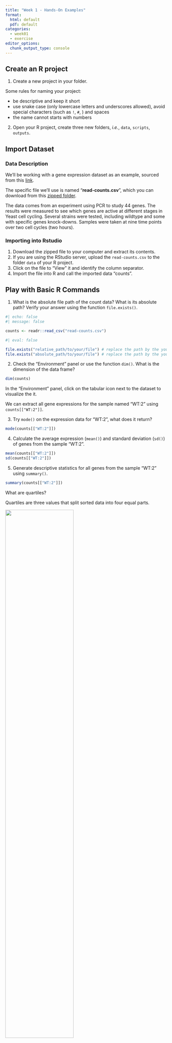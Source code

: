 ```yaml
---
title: "Week 1 - Hands-On Examples"
format: 
  html: default
  pdf: default
categories: 
  - week01
  - exercise
editor_options: 
  chunk_output_type: console
---
```



## Create an R project

1. Create a new project in your folder.

Some rules for naming your project:  

- be descriptive and keep it short
- use snake case (only lowercase letters and underscores allowed), avoid special characters (such as `!`, `#`, ) and spaces
- the name cannot starts with numbers

2. Open your R project, create three new folders, *i.e.*, `data`, `scripts`, `outputs`.


## Import Dataset

### Data Description

We'll be working with a gene expression dataset as an example,
sourced from this [link](https://monashbioinformaticsplatform.github.io/r-more/).

The specific file we'll use is named "**read-counts.csv**",
which you can download from this
[zipped folder](https://monashbioinformaticsplatform.github.io/r-more/r-more-files.zip).


The data comes from an experiment using PCR to study 44 genes.
The results were measured to see which genes are active at different stages in Yeast cell cycling.
Several strains were tested, including wildtype and some with specific genes knock-downs.
Samples were taken at nine time points over two cell cycles (two hours).


### Importing into Rstudio

1. Download the zipped file to your computer and extract its contents.
2. If you are using the RStudio server, upload the `read-counts.csv` to the folder `data` of your R project.
3. Click on the file to "View" it and identify the column separator.
4. Import the file into R and call the imported data "counts".


## Play with Basic R Commands

1. What is the absolute file path of the count data? What is its absolute path? Verify your answer using the function `file.exists()`.

```r
#| echo: false
#| message: false

counts <- readr::read_csv("read-counts.csv")
```

```r
#| eval: false

file.exists("relative_path/to/your/file") # replace the path by the yours
file.exists("absolute_path/to/your/file") # replace the path by the yours
```

2. Check the "Environment" panel or use the function `dim()`.
What is the dimension of the data frame?

```r
dim(counts)
```

In the "Environment" panel, click on the tabular icon next to the dataset to visualize the it.

We can extract all gene expressions for the sample named "WT:2" using `counts[["WT:2"]]`.

3. Try `mode()` on the expression data for "WT:2", what does it return?

```r
mode(counts[["WT:2"]])
```

4. Calculate the average expression (`mean()`) and standard deviation (`sd()`) of genes from the sample "WT:2".

```r
mean(counts[["WT:2"]])
sd(counts[["WT:2"]])
```

5. Generate descriptive statistics for all genes from the sample "WT:2" using `summary()`.

```r
summary(counts[["WT:2"]])
```

::: {.callout-tip title="Stats Time!"}
What are quartiles?

Quartiles are three values that split sorted data into four equal parts.

![](images/boxplot.png){width=65%}

IQR (Interquartile range) = Q3 - Q1
:::


6. Generate a histogram for the "WT:2" sample using `hist()`. What does the distribution look like?

::: {.callout-tip title="Stats Time!"}
**Histograms** help us see how data is spread out.
They show how many data points fall into different ranges, or *bins*.
By looking at a histogram, we can quickly understand the shape of the data,
like if it’s skewed or has outliers.
It's a simple way to get an overview of your data.
:::

```r
hist(counts[["WT:2"]])
hist(log2(counts[["WT:2"]]))
```

## Get Your First Quarto Report

Click the "Render" to generate the report!

- Change something in this script and re-render it, is the report up-to-date?
- Where is your report stored?
- What should you do if you want the report be stored in a specified folder?
  => use a configuration file for Quarto.
  
Open a new text file and copy paste following code, save it as `_quarto.yml` in your project folder.

```r
project:
  output-dir: outputs/
```

Try "Render" again, now where is your report?


---

#### Good job! 👏👏 You've taken your first big steps into R, and you're off to a great start, keep it up! 


